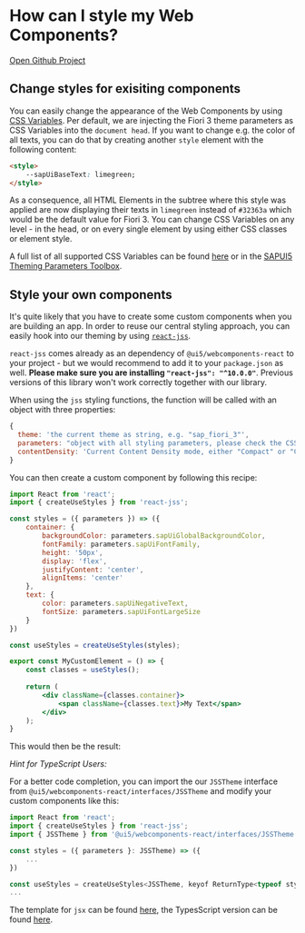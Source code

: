 


<Meta title=" Welcome | Style Web Components" />

# How can I style my Web Components?
[Open Github Project](https://github.com/SAP/ui5-webcomponents-react)

## Change styles for exisiting components
You can easily change the appearance of the Web Components by using [CSS Variables](https://www.w3schools.com/Css/css3_variables.asp).
Per default, we are injecting the Fiori 3 theme parameters as CSS Variables into the `document head`.
If you want to change e.g. the color of all texts, you can do that by creating another `style` element with the following content:
```html
<style>
    --sapUiBaseText: limegreen;
</style>
```
As a consequence, all HTML Elements in the subtree where this style was applied are now displaying their texts in `limegreen` instead of `#32363a` which would be the default value for Fiori 3.
You can change CSS Variables on any level - in the head, or on every single element by using either CSS classes or element style.

A full list of all supported CSS Variables can be found [here](https://github.com/SAP/ui5-webcomponents-react/blob/master/packages/base/src/styling/sap_fiori_3.ts) 
or in the [SAPUI5 Theming Parameters Toolbox](https://sapui5.hana.ondemand.com/test-resources/sap/m/demokit/theming/webapp/index.html).

## Style your own components
It's quite likely that you have to create some custom components when you are building an app.
In order to reuse our central styling approach, you can easily hook into our theming by using [`react-jss`](https://cssinjs.org/react-jss/?v=v10.0.0).

`react-jss` comes already as an dependency of `@ui5/webcomponents-react` to your project - but we would recommend to add it to your `package.json` as well.
**Please make sure you are installing `"react-jss": "^10.0.0"`**. Previous versions of this library won't work correctly together with our library.

When using the `jss` styling functions, the function will be called with an object with three properties:
```js
{
  theme: 'the current theme as string, e.g. "sap_fiori_3"',
  parameters: "object with all styling parameters, please check the CSS Variables link.",
  contentDensity: 'Current Content Density mode, either "Compact" or "Cozy".'
}
```

You can then create a custom component by following this recipe:
```jsx
import React from 'react';
import { createUseStyles } from 'react-jss';

const styles = ({ parameters }) => ({
    container: {
        backgroundColor: parameters.sapUiGlobalBackgroundColor,
        fontFamily: parameters.sapUiFontFamily,
        height: '50px',
        display: 'flex',
        justifyContent: 'center',
        alignItems: 'center'
    },
    text: {
        color: parameters.sapUiNegativeText,
        fontSize: parameters.sapUiFontLargeSize
    }
})

const useStyles = createUseStyles(styles);

export const MyCustomElement = () => {
    const classes = useStyles();
    
    return (
        <div className={classes.container}>
            <span className={classes.text}>My Text</span>
        </div>
    );
}
``` 
This would then be the result:
<ThemeProvider>
    <MyCustomElement />
</ThemeProvider>

*Hint for TypeScript Users:*

For a better code completion, you can import the our `JSSTheme` interface from `@ui5/webcomponents-react/interfaces/JSSTheme` and modify your custom components like this:
```jsx
import React from 'react';
import { createUseStyles } from 'react-jss';
import { JSSTheme } from '@ui5/webcomponents-react/interfaces/JSSTheme';

const styles = ({ parameters }: JSSTheme) => ({
    ...
})

const useStyles = createUseStyles<JSSTheme, keyof ReturnType<typeof styles>>(styles);
...
```
The template for `jsx` can be found [here](https://github.com/SAP/ui5-webcomponents-react/blob/master/packages/docs/styling/MyCustomElement.jsx), the TypesScript version can be found [here](https://github.com/SAP/ui5-webcomponents-react/blob/master/packages/docs/styling/MyCustomElement.tsx).

